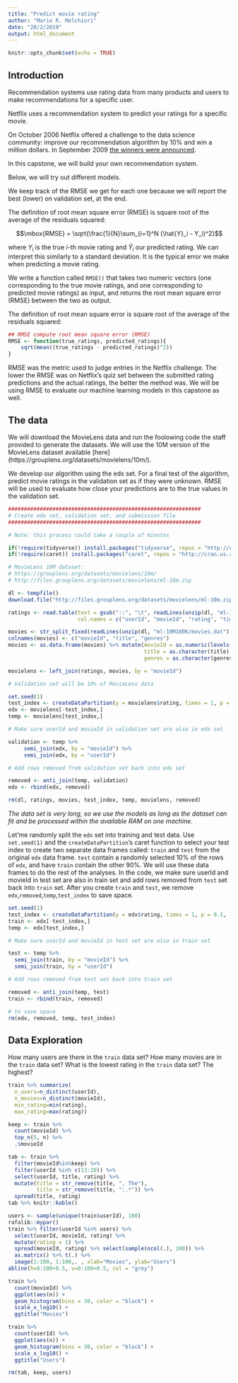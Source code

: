 ```yaml
---
title: "Predict movie rating"
author: "Mario R. Melchiori"
date: "20/2/2019"
output: html_document
---
```


```r
knitr::opts_chunk$set(echo = TRUE)
```

## Introduction

Recommendation systems use rating data from many products and users to make recommendations for a specific user. 

Netflix uses a recommendation system to predict your ratings for a specific movie.

On October 2006 Netflix offered a challenge to the data science community: improve our recommendation algorithm by 10% and win a million dollars. In September 2009 
[the winners were announced](http://bits.blogs.nytimes.com/2009/09/21/netflix-awards-1-million-prize-and-starts-a-new-contest/).

In this capstone, we will build your own recommendation system.

Below, we will try out different models.

We keep track of the RMSE we get for each one because we will report the best (lower) on validation set, at the end.

The definition of root mean square error (RMSE) is square root of the average of the residuals squared:

$$\mbox{RMSE} = \sqrt{\frac{1}{N}\sum_{i=1}^N (\hat{Y}_i - Y_i)^2}$$

where $Y_i$ is the true $i$-th movie rating and $\hat{Y}_i$ our predicted rating. 
We can interpret this similarly to a standard deviation.
It is the typical error we make when predicting a movie rating.

We write a function called `RMSE()` that takes two numeric vectors
(one corresponding to the true movie ratings, and one 
corresponding to predicted movie ratings) as input, and returns 
the root mean square error (RMSE) between the two as output. 

The definition of root mean square error is square root of the 
average of the residuals squared:

```r
## RMSE compute root mean square error (RMSE)
RMSE <- function(true_ratings, predicted_ratings){
    sqrt(mean((true_ratings - predicted_ratings)^2))
}
```

RMSE was the metric used to judge entries in the Netflix challenge.
The lower the RMSE was on Netflix's quiz set between the submitted 
rating predictions and the actual ratings, the better the method was. 
We will be using RMSE to evaluate our machine learning models in 
this capstone as well.

## The data

We will download the MovieLens data and run the foolowing code the staff provided to generate the datasets. We will use the 10M version of the MovieLens dataset available [here] (https://grouplens.org/datasets/movielens/10m/).

We develop our algorithm using the edx set. For a final test of the algorithm, predict movie ratings in the validation set as if they were unknown. RMSE will be used to evaluate how close your predictions are to the true values in the validation set.

```r
#############################################################
# Create edx set, validation set, and submission file
#############################################################

# Note: this process could take a couple of minutes

if(!require(tidyverse)) install.packages("tidyverse", repos = "http://cran.us.r-project.org")
if(!require(caret)) install.packages("caret", repos = "http://cran.us.r-project.org")

# MovieLens 10M dataset:
# https://grouplens.org/datasets/movielens/10m/
# http://files.grouplens.org/datasets/movielens/ml-10m.zip

dl <- tempfile()
download.file("http://files.grouplens.org/datasets/movielens/ml-10m.zip", dl)

ratings <- read.table(text = gsub("::", "\t", readLines(unzip(dl, "ml-10M100K/ratings.dat"))),
                      col.names = c("userId", "movieId", "rating", "timestamp"))

movies <- str_split_fixed(readLines(unzip(dl, "ml-10M100K/movies.dat")), "\\::", 3)
colnames(movies) <- c("movieId", "title", "genres")
movies <- as.data.frame(movies) %>% mutate(movieId = as.numeric(levels(movieId))[movieId],
                                           title = as.character(title),
                                           genres = as.character(genres))

movielens <- left_join(ratings, movies, by = "movieId")

# Validation set will be 10% of MovieLens data

set.seed(1)
test_index <- createDataPartition(y = movielens$rating, times = 1, p = 0.1, list = FALSE)
edx <- movielens[-test_index,]
temp <- movielens[test_index,]

# Make sure userId and movieId in validation set are also in edx set

validation <- temp %>% 
     semi_join(edx, by = "movieId") %>%
     semi_join(edx, by = "userId")

# Add rows removed from validation set back into edx set

removed <- anti_join(temp, validation)
edx <- rbind(edx, removed)

rm(dl, ratings, movies, test_index, temp, movielens, removed)
```



*The data set is very long, so we use the models as long as the dataset can fit and be processed within the available RAM on one machine*.

Let'me randomly split the `edx` set into training and test data. 
Use `set.seed(1)` and the `createDataPartition`'s caret function to select your test index to create two separate data frames called: `train` and `test` from 
the original `edx` data frame. `test` contain a randomly selected 10% of the 
rows of `edx`, and have `train` contain the other 90%. We will use these data frames to do the rest of the analyses. In the code, we make sure userId and 
movieId in test set are also in train set and add rows removed from `test` set 
back into `train` set.
After you create `train` and `test`, we remove `edx`,`removed`,`temp`,`test_index` to save space. 

```r
set.seed(1)
test_index <- createDataPartition(y = edx$rating, times = 1, p = 0.1, list = FALSE)
train <- edx[-test_index,]
temp <- edx[test_index,]

# Make sure userId and movieId in test set are also in train set

test <- temp %>% 
  semi_join(train, by = "movieId") %>%
  semi_join(train, by = "userId")

# Add rows removed from test set back into train set

removed <- anti_join(temp, test)
train <- rbind(train, removed)

# to save space
rm(edx, removed, temp, test_index) 
```

## Data Exploration

How many users are there in the `train` data set? 
How many movies are in the `train` data set? 
What is the lowest rating in the `train` data set? The highest? 

```r
train %>% summarize(
  n_users=n_distinct(userId),
  n_movies=n_distinct(movieId),
  min_rating=min(rating),  
  max_rating=max(rating))
```
```r
keep <- train %>% 
  count(movieId) %>% 
  top_n(5, n) %>% 
  .$movieId

tab <- train %>% 
  filter(movieId%in%keep) %>% 
  filter(userId %in% c(13:20)) %>% 
  select(userId, title, rating) %>% 
  mutate(title = str_remove(title, ", The"),
         title = str_remove(title, ":.*")) %>%
  spread(title, rating)
tab %>% knitr::kable()

users <- sample(unique(train$userId), 100)
rafalib::mypar()
train %>% filter(userId %in% users) %>% 
  select(userId, movieId, rating) %>%
  mutate(rating = 1) %>%
  spread(movieId, rating) %>% select(sample(ncol(.), 100)) %>% 
  as.matrix() %>% t(.) %>%
  image(1:100, 1:100,. , xlab="Movies", ylab="Users")
abline(h=0:100+0.5, v=0:100+0.5, col = "grey")

train %>% 
  count(movieId) %>% 
  ggplot(aes(n)) + 
  geom_histogram(bins = 30, color = "black") + 
  scale_x_log10() + 
  ggtitle("Movies")

train %>% 
  count(userId) %>% 
  ggplot(aes(n)) + 
  geom_histogram(bins = 30, color = "black") + 
  scale_x_log10() + 
  ggtitle("Users")

rm(tab, keep, users)
```